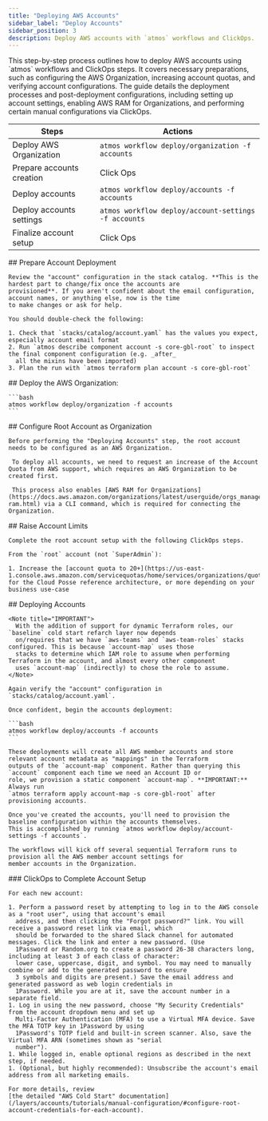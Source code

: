 ```yaml
---
title: "Deploying AWS Accounts"
sidebar_label: "Deploy Accounts"
sidebar_position: 3
description: Deploy AWS accounts with `atmos` workflows and ClickOps.
---
```


<Intro>
This step-by-step process outlines how to deploy AWS accounts using `atmos` workflows and ClickOps steps. It covers necessary preparations, such as configuring the AWS Organization, increasing account quotas, and verifying account configurations. The guide details the deployment processes and post-deployment configurations, including setting up account settings, enabling AWS RAM for Organizations, and performing certain manual configurations via ClickOps.
</Intro>

| Steps                     | Actions                                              |
| ------------------------- | ---------------------------------------------------- |
| Deploy AWS Organization   | `atmos workflow deploy/organization -f accounts`     |
| Prepare accounts creation | Click Ops                                            |
| Deploy accounts           | `atmos workflow deploy/accounts -f accounts`         |
| Deploy accounts settings  | `atmos workflow deploy/account-settings -f accounts` |
| Finalize account setup    | Click Ops                                            |

<Steps>
  <Step>
    ## <StepNumber/> Prepare Account Deployment

    Review the "account" configuration in the stack catalog. **This is the hardest part to change/fix once the accounts are
    provisioned**. If you aren't confident about the email configuration, account names, or anything else, now is the time
    to make changes or ask for help.

    You should double-check the following:

    1. Check that `stacks/catalog/account.yaml` has the values you expect, especially account email format
    2. Run `atmos describe component account -s core-gbl-root` to inspect the final component configuration (e.g. _after_
      all the mixins have been imported)
    3. Plan the run with `atmos terraform plan account -s core-gbl-root`
  </Step>

  <Step>
    ## <StepNumber/> Deploy the AWS Organization:

    ```bash
    atmos workflow deploy/organization -f accounts
    ```
  </Step>

  <Step>
    ## <StepNumber/> Configure Root Account as Organization

    Before performing the "Deploying Accounts" step, the root account needs to be configured as an AWS Organization.

     To deploy all accounts, we need to request an increase of the Account Quota from AWS support, which requires an AWS Organization to be created first.

     This process also enables [AWS RAM for Organizations](https://docs.aws.amazon.com/organizations/latest/userguide/orgs_manage_policies_enable-ram.html) via a CLI command, which is required for connecting the Organization.
  </Step>

  <Step>
    ## <StepNumber/> Raise Account Limits

    Complete the root account setup with the following ClickOps steps.

    From the `root` account (not `SuperAdmin`):

    1. Increase the [account quota to 20+](https://us-east-1.console.aws.amazon.com/servicequotas/home/services/organizations/quotas) for the Cloud Posse reference architecture, or more depending on your business use-case

  </Step>

  <Step>
    ## <StepNumber/> Deploying Accounts

    <Note title="IMPORTANT">
      With the addition of support for dynamic Terraform roles, our `baseline` cold start refarch layer now depends
      on/requires that we have `aws-teams` and `aws-team-roles` stacks configured. This is because `account-map` uses those
      stacks to determine which IAM role to assume when performing Terraform in the account, and almost every other component
      uses `account-map` (indirectly) to chose the role to assume.
    </Note>

    Again verify the "account" configuration in `stacks/catalog/account.yaml`.

    Once confident, begin the accounts deployment:

    ```bash
    atmos workflow deploy/accounts -f accounts
    ```

    These deployments will create all AWS member accounts and store relevant account metadata as "mappings" in the Terraform
    outputs of the `account-map` component. Rather than querying this `account` component each time we need an Account ID or
    role, we provision a static component `account-map`. **IMPORTANT:** Always run
    `atmos terraform apply account-map -s core-gbl-root` after provisioning accounts.

    Once you've created the accounts, you'll need to provision the baseline configuration within the accounts themselves.
    This is accomplished by running `atmos workflow deploy/account-settings -f accounts`.

    The workflows will kick off several sequential Terraform runs to provision all the AWS member account settings for
    member accounts in the Organization.
  </Step>

  <Step>
    ### <StepNumber/> ClickOps to Complete Account Setup

    For each new account:

    1. Perform a password reset by attempting to log in to the AWS console as a "root user", using that account's email
      address, and then clicking the "Forgot password?" link. You will receive a password reset link via email, which
      should be forwarded to the shared Slack channel for automated messages. Click the link and enter a new password. (Use
      1Password or Random.org to create a password 26-38 characters long, including at least 3 of each class of character:
      lower case, uppercase, digit, and symbol. You may need to manually combine or add to the generated password to ensure
      3 symbols and digits are present.) Save the email address and generated password as web login credentials in
      1Password. While you are at it, save the account number in a separate field.
    1. Log in using the new password, choose "My Security Credentials" from the account dropdown menu and set up
      Multi-Factor Authentication (MFA) to use a Virtual MFA device. Save the MFA TOTP key in 1Password by using
      1Password's TOTP field and built-in screen scanner. Also, save the Virtual MFA ARN (sometimes shown as "serial
      number").
    1. While logged in, enable optional regions as described in the next step, if needed.
    1. (Optional, but highly recommended): Unsubscribe the account's email address from all marketing emails.

    For more details, review
    [the detailed "AWS Cold Start" documentation](/layers/accounts/tutorials/manual-configuration/#configure-root-account-credentials-for-each-account).
  </Step>
</Steps>
